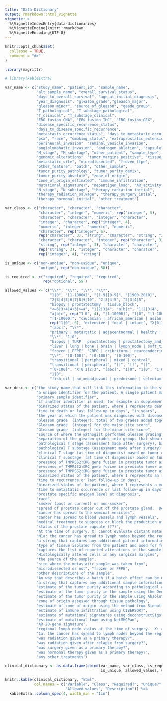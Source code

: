 ```yaml
---
title: "Data Dictionary"
output: rmarkdown::html_vignette
vignette: >
  %\VignetteIndexEntry{data-dictionaries}
  %\VignetteEngine{knitr::rmarkdown}
  %\VignetteEncoding{UTF-8}
---
```


```r
knitr::opts_chunk$set(
  collapse = TRUE,
  comment = "#>"
)

library(magrittr)
```

```r

# library(kableExtra)

var_name <- c("study_name", "patient_id", "sample_name",
              "alt_sample_name", "overall_survival_status",
              "days_to_overall_survival", "age_at_initial_diagnosis",
              "year_diagnosis", "gleason_grade","gleason_major",
              "gleason_minor", "source_of_gleason", "geade_group",
              "T_pathological", "T_substage_pathological",
              "T_clinical", "T_substage_clinical",
              "ERG_fusion_CNA", "ERG_fusion_IHC", "ERG_fusion_GEX",
              "disease_specific_recurrence_status",
              "days_to_disease_specific_recurrence", 
              "metastasis_occurrence_status", "days_to_metastatic_occurrence",
              "psa", "race", "smoking_status", "extraprostatic_extension",
              "perineural_invasion", "seminal_vesicle_invasion",
              "angiolymphatic_invasion", "androgen_ablation", "capsule", 
              "M_stage", "M_substage", "other_patient", "sample_type", 
              "genomic_alterations", "tumor_margins_positive", "tissue_source", 
              "metastatic_site", "microdissected", "frozen_ffpe", 
              "other_feature", "batch", "other_sample", 
              "tumor_purity_pathology", "tumor_purity_demix", 
              "tumor_purity_absolute", "zone_of_origin", 
              "zone_of_origin_estimated", "immune_infiltration", 
              "mutational_signatures", "neoantigen_load", "AR_activity", 
              "N_stage", "N_substage", "therapy_radiation_initial", 
              "therapy_radiation_salvage", "therapy_surgery_intial", 
              "therapy_hormonal_initial", "other_treatment")

var_class <- c("character", "character", "character",
               "character", "integer", "numeric", rep("integer", 5),
               "character", "character", "integer", "character",
               "integer", "character", rep("integer", 4), 
               "numeric", "integer", "numeric", "numeric",
               "character", rep("integer", 6), 
               rep("character", 3), "string", "character", "string", "integer",
               "character", "character", "integer", rep("character", 3),
               "string", rep("integer", 3), "character", "character", 
               rep("string", 3), "integer", "character", "charatcer", 
               rep("integer", 4), "string")

is_unique <- c("non-unqiue", "non-unique", "unique",
               "unique", rep("non-unique", 58))

is_required <- c("required", "required", "required",
                 rep("optional", 59))

allowed_values <- c("\\*", "\\*", "\\*", "\\*",
                    "1|0", "[1-10000]", "[1-9][0-9]", "[1900-2010]",
                    "2|3|4|5|6|7|8|9|10", "2|3|4|5", "2|3|4|5", 
                    "biopsy | prostatectomy | tissue_block", 
                    "<=6|3+4|4+3|>=8", "1|2|3|4", "a|b|c", "1|2|3|4",
                    "a|b|c", rep("1|0", 4), "[1-10000]", "1|0", "[1-10000]",
                    "[1-10000]", "caucasian | african_american | asian | other", 
                    rep("1|0", 6), "extensive | focal | intact", "X|0|1", 
                    "[abc]", "\\*", 
                    "primary | metastatic | adjacentnormal | healthy | BPH | PIN | atrophic.epithelium | normal.stroma | BPH.stroma | healthy.stroma | cell.line | xenograft", 
                    "\\*", "1|0", 
                    "biopsy | TURP | prostatectomy | prostatectomy_and_TURP | autopsy | cystoprostatectomy", 
                    "liver | lung | bone | brain | lymph_node | soft_tissue", "1|0", 
                    "frozen | FFPE", "CRPC | cribriform | neuroendocrine", "\\*", 
                    "\\*", "[0-100]", "[0-100]", "[0-100]", 
                    "transitional | peripheral | mixed | central", 
                    "transitional | peripheral", "[]", "[]", "[]", 
                    "[0-100]", "X|0|1|2|3", "[abc]", "1|0", "1|0", "1|0", 
                    "1|0", 
                    "fish_oil | no_neoadjuvant | prednisone | selenium | vitaminE | taxane")

var_desc <- c("the study name that will link this information to the study meta-data", 
              "a unique identifier for the patient. A single patient may have more than one sample taken",
              "primary sample identifier", 
              "if another identifier is used, for example in supplemental tables or GEO accession ids", 
              "binarized status of the patient, where 1 represents death and 0 represents no reported death",
              "time to death or last follow-up in days", "in years", 
              "the year at which the patient was diagnoses with disease",
              "Gleason grade  (integer): total of two grades added together",
              "Gleason grade  (integer) for the major site score",
              "Gleason grade  (integer) for the minor site score",
              "source of where the pathogist performed Gleason grading",
              "separation of the gleason grades into groups that show different prognosis", 
              "pathological T stage (assessment made after surgery), based on tumor only", 
              "pathological T substage (assessment made after surgery), based on tumor only", 
              "clinical T stage (at time of diagnosis) based on tumor only",
              "clinical T substage  (at time of diagnosis) based on tumor only",
              "presence of TMPRSS2:ERG gene fusion in prostate tumor as determined by copy number alteration analysis",
              "presence of TMPRSS2:ERG gene fusion in prostate tumor as determined by immunohistochemistry",
              "presence of TMPRSS2:ERG gene fusion in prostate tumor as determined by gene expression",
              "binarized status of the patient, where 1 represents an recurrence and 0 represents no reported recurrence",
              "time to recurrence or last follow-up in days",
              "binarized status of the patient, where 1 represents a metastatic occurrence and 0 represents no reported metastatic occurrence",
              "time to metastatic occurrence or last follow-up in days",
              "prostate specific angigen level at diagnosis",
              "race", 
              "smoker (past or current) or non-smoker", 
              "spread of prostate cancer out of the prostate gland.  Denotes a later stage of prostate cancer (NOTE: We do not currently distinguish between focal, established and multifocal, which are all currently translated into this template as y).",
              "cancer has spread to the seminal vesicles",
              "cancer has spread to blood vessels and lymph vessels",
              "medical treatment to suppress or block the production of male sex hormones", 
              "status of the prostate capsule (??)",
              "At the time of surgery. X: cannot evaluate distant metastasis, 0: there is no distant metastasis, 1: there is distant metastasis",
              "M1a: the cancer has spread to lymph nodes beyond the regional ones, M1b: the cancer has spread to_bone, M1c: the cancer has spread to other sites (regardless of bone involvement)",
              "a string that captures any additional patient information, features separated by bar (e.g. feature 1|feature 2|feature 3)",
              "type of tissue isolated from the patient and used for further -omic profiling. healthy should be only from individuals without cancer, adjacentnormal from individuals with cancer, metastatic for non-primary tumors",
              "captures the list of reported alterations in the sample, in the format, gene:event, separated by a bar (eg. TP53:mutation|ETV1:fusion|PTEN:deletion)",
              "Histologically altered cells in any surgical margins",
              "the source of the sample",
              "site where the metastatic sample was taken from",
              "microdissected or not", "frozen or FFPE", 
              "other descriptions of the sample", 
              "An way that describes a batch if a batch effect can be modeled (can be numeric or categorigal)",
              "a string that captures any additional sample information, features separated by bar (e.g. feature 1|feature 2|feature 3)",
              "estimate of the tumor purity according to pathological assessment",
              "estimate of the tumor purity in the sample using the Demix method",
              "estimate of the tumor purity in the sample using Absolute",
              "zone of origin assessed through tissue pathology",
              "estimate of zone of origin using the method from Sinnott et al.",
              "estimate of immune infiltration using CIBERSORT",
              "estimate of mutational signatures using deconstructSigs",
              "estimate of mutational load using NetMHCPan",
              "AR 20-gene signature", 
              "regional lymph node status at the time of surgery.  X: cannot be measured, 0: no cancer in nearby lymph nodes, 1,2,3: the number and location of lymph nodes that contain cancer",
              "1a: the cancer has spread to lymph nodes beyond the regional ones, 1b: the cancer has spread to_bone, M1c: the cancer has spread to other sites (regardless of bone involvement)",
              "was radiation given as a primary therapy?",
              "was radiation given after relapse from surgery?",
              "was surgery given as a primary therapy?",
              "was hormonal therapy given as a primary therapy?",
              "any other treatments")

clinical_dictionary <- as.data.frame(cbind(var_name, var_class, is_required, 
                                           is_unique, allowed_values, var_desc))

knitr::kable(clinical_dictionary, "html", 
             col.names = c("Variable", "Class", "Required?", "Unique?",
                           "Allowed values", "Description")) %>%
  kableExtra::column_spec(4, width_min = "1in") 
```

